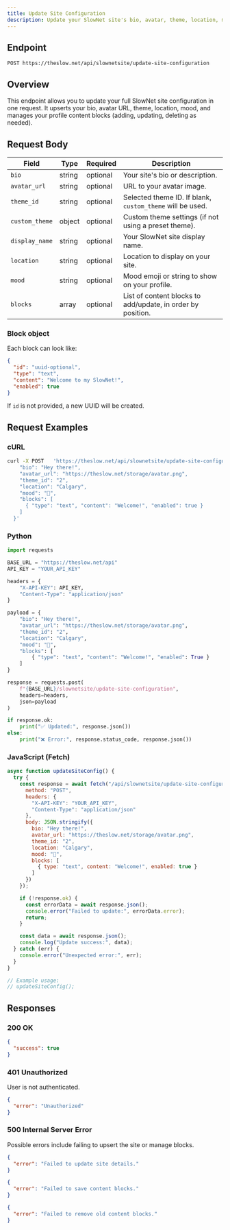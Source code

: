 ```yaml
---
title: Update Site Configuration
description: Update your SlowNet site's bio, avatar, theme, location, mood, and content blocks.
---
```



## Endpoint

```
POST https://theslow.net/api/slownetsite/update-site-configuration
```

## Overview

This endpoint allows you to update your full SlowNet site configuration in one request.
It upserts your bio, avatar URL, theme, location, mood, and manages your profile content blocks (adding, updating, deleting as needed).

<AuthSnippet/>

## Request Body

| Field          | Type    | Required | Description                                                  |
|----------------|---------|----------|--------------------------------------------------------------|
| `bio`          | string  | optional | Your site's bio or description.                              |
| `avatar_url`   | string  | optional | URL to your avatar image.                                    |
| `theme_id`     | string  | optional | Selected theme ID. If blank, `custom_theme` will be used.    |
| `custom_theme` | object  | optional | Custom theme settings (if not using a preset theme).         |
| `display_name` | string  | optional | Your SlowNet site display name.                              |
| `location`     | string  | optional | Location to display on your site.                            |
| `mood`         | string  | optional | Mood emoji or string to show on your profile.                |
| `blocks`       | array   | optional | List of content blocks to add/update, in order by position.  |

### Block object

Each block can look like:

```json
{
  "id": "uuid-optional",
  "type": "text",
  "content": "Welcome to my SlowNet!",
  "enabled": true
}
```

If `id` is not provided, a new UUID will be created.

## Request Examples

### cURL

```bash
curl -X POST   'https://theslow.net/api/slownetsite/update-site-configuration'   -H 'X-API-KEY: YOUR_API_KEY'   -H 'Content-Type: application/json'   -d '{
    "bio": "Hey there!",
    "avatar_url": "https://theslow.net/storage/avatar.png",
    "theme_id": "2",
    "location": "Calgary",
    "mood": "🌱",
    "blocks": [
      { "type": "text", "content": "Welcome!", "enabled": true }
    ]
  }'
```

### Python

```python
import requests

BASE_URL = "https://theslow.net/api"
API_KEY = "YOUR_API_KEY"

headers = {
    "X-API-KEY": API_KEY,
    "Content-Type": "application/json"
}

payload = {
    "bio": "Hey there!",
    "avatar_url": "https://theslow.net/storage/avatar.png",
    "theme_id": "2",
    "location": "Calgary",
    "mood": "🌱",
    "blocks": [
        { "type": "text", "content": "Welcome!", "enabled": True }
    ]
}

response = requests.post(
    f"{BASE_URL}/slownetsite/update-site-configuration",
    headers=headers,
    json=payload
)

if response.ok:
    print("✅ Updated:", response.json())
else:
    print("❌ Error:", response.status_code, response.json())
```

### JavaScript (Fetch)

```js
async function updateSiteConfig() {
  try {
    const response = await fetch("/api/slownetsite/update-site-configuration", {
      method: "POST",
      headers: {
        "X-API-KEY": "YOUR_API_KEY",
        "Content-Type": "application/json"
      },
      body: JSON.stringify({
        bio: "Hey there!",
        avatar_url: "https://theslow.net/storage/avatar.png",
        theme_id: "2",
        location: "Calgary",
        mood: "🌱",
        blocks: [
          { type: "text", content: "Welcome!", enabled: true }
        ]
      })
    });

    if (!response.ok) {
      const errorData = await response.json();
      console.error("Failed to update:", errorData.error);
      return;
    }

    const data = await response.json();
    console.log("Update success:", data);
  } catch (err) {
    console.error("Unexpected error:", err);
  }
}

// Example usage:
// updateSiteConfig();
```

## Responses

### 200 OK

```json
{
  "success": true
}
```

### 401 Unauthorized

User is not authenticated.

```json
{
  "error": "Unauthorized"
}
```

### 500 Internal Server Error

Possible errors include failing to upsert the site or manage blocks.

```json
{
  "error": "Failed to update site details."
}
```

```json
{
  "error": "Failed to save content blocks."
}
```

```json
{
  "error": "Failed to remove old content blocks."
}
```

<SupportSnippet/>
